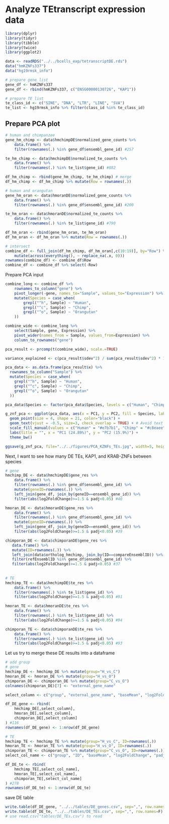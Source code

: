 # Analyze TEtranscript expression data

```r
library(dplyr)
library(tidyr)
library(tibble)
library(twice)
library(ggplot2)
```

```r
data <- readRDS("../../bcells_exp/tetranscriptDE.rds")
data("hmKZNFs337")
data("hg19rmsk_info")

# prepare gene list
gene_df <- hmKZNFs337
gene_df <- rbind(hmKZNFs337, c("ENSG00000130726", "KAP1"))

# prepare TE list
te_class_id <- c("SINE", "DNA", "LTR", "LINE", "SVA")
te_list <- hg19rmsk_info %>% filter(class_id %in% te_class_id)
```

## Prepare PCA plot

```r
# human and chimpanzee
gene_hm_chimp <- data$hmchimpDE$normalized_gene_counts %>%
    data.frame() %>%
    filter(rownames(.) %in% gene_df$ensembl_gene_id) #257

te_hm_chimp <- data$hmchimpDE$normalized_te_counts %>%
    data.frame() %>%
    filter(rownames(.) %in% te_list$gene_id) #882

df_hm_chimp <- rbind(gene_hm_chimp, te_hm_chimp) # merge
df_hm_chimp <- df_hm_chimp %>% mutate(Row = rownames(.))

# human and orangutan
gene_hm_oran <- data$hmoranDE$normalized_gene_counts %>%
    data.frame() %>%
    filter(rownames(.) %in% gene_df$ensembl_gene_id) #200

te_hm_oran <- data$hmoranDE$normalized_te_counts %>%
    data.frame() %>%
    filter(rownames(.) %in% te_list$gene_id) #790

df_hm_oran <- rbind(gene_hm_oran, te_hm_oran)
df_hm_oran <- df_hm_oran %>% mutate(Row = rownames(.))

# intersect
combine_df <- full_join(df_hm_chimp, df_hm_oran[,c(10:19)], by="Row") %>%
    mutate(across(everything(), ~ replace_na(.x, 0)))
rownames(combine_df) <- combine_df$Row
combine_df <- combine_df %>% select(-Row)
```

Prepare PCA input
```r
combine_long <- combine_df %>%
    rownames_to_column("gene") %>%
    pivot_longer(-gene, names_to="Sample", values_to="Expression") %>%
    mutate(Species = case_when(
        grepl("^h", Sample) ~ "Human",
        grepl("^c", Sample) ~ "Chimp",
        grepl("^o", Sample) ~ "Orangutan"
    ))

combine_wide <- combine_long %>%
    select(Sample, gene, Expression) %>%
    pivot_wider(names_from = Sample, values_from=Expression) %>%
    column_to_rownames("gene")

pca_result <- prcomp(t(combine_wide), scale.=TRUE)

variance_explained <- c(pca_result$sdev^2) / sum(pca_result$sdev^2) * 100

pca_data <- as.data.frame(pca_result$x) %>%
  rownames_to_column("Sample") %>%
  mutate(Species = case_when(
    grepl("^h", Sample) ~ "Human",
    grepl("^c", Sample) ~ "Chimp",
    grepl("^o", Sample) ~ "Orangutan"
  ))

pca_data$Species <- factor(pca_data$Species, levels = c("Human", "Chimp", "Orangutan"))

g_znf_pca <- ggplot(pca_data, aes(x = PC1, y = PC2, fill = Species, label = Sample)) +
  geom_point(size = 4, shape = 21, color="black") +
  geom_text(vjust = -0.5, size=3, check_overlap = TRUE) + # Avoid text overlap
  scale_fill_manual(values = c("Human" = "#e7b7b1", "Chimp" = "#c8eaee", "Orangutan" = "#b2beb5")) +
  labs(title = "", x = "PC1 (24.89%)", y = "PC2 (15.9%)") +
  theme_bw()

ggsave(g_znf_pca, file="../../figures/PCA_KZNFs_TEs.jpg", width=5, height=4, dpi=300)
```

Next, I want to see how many DE TEs, KAP1, and KRAB-ZNFs between species
```r
# gene
hmchimp_DE <- data$hmchimpDE$gene_res %>%
    data.frame() %>%
    filter(rownames(.) %in% gene_df$ensembl_gene_id) %>%
    mutate(geneID=rownames(.)) %>%
    left_join(gene_df, join_by(geneID==ensembl_gene_id)) %>%
    filter(abs(log2FoldChange)>=1.5 & padj<0.05) #40

hmoran_DE <- data$hmoranDE$gene_res %>%
    data.frame() %>%
    filter(rownames(.) %in% gene_df$ensembl_gene_id) %>%
    mutate(geneID=rownames(.)) %>%
    left_join(gene_df, join_by(geneID==ensembl_gene_id)) %>%
    filter(abs(log2FoldChange)>=1.5 & padj<0.05) #39

chimporan_DE <- data$chimporanDE$gene_res %>%
   data.frame() %>%
   mutate(ID=rownames(.)) %>%
   left_join(data$ortholog_hmchimp, join_by(ID==compareEnsemblID)) %>% #12898
   filter(refEnsemblID %in% gene_df$ensembl_gene_id) %>%
   filter(abs(log2FoldChange)>=1.5 & padj<0.05) #37
   
       
# TE
hmchimp_TE <- data$hmchimpDE$te_res %>%
    data.frame() %>%
    filter(rownames(.) %in% te_list$gene_id) %>%
    filter(abs(log2FoldChange)>=1.5 & padj<0.05) #91

hmoran_TE <- data$hmoranDE$te_res %>%
    data.frame() %>%
    filter(rownames(.) %in% te_list$gene_id) %>%
    filter(abs(log2FoldChange)>=1.5 & padj<0.05) #94

chimporan_TE <- data$chimporanDE$te_res %>%
    data.frame() %>%
    filter(rownames(.) %in% te_list$gene_id) %>%
    filter(abs(log2FoldChange)>=1.5 & padj<0.05) #93

```

Let us try to merge these DE results into a dataframe
```r
# add group
# gene
hmchimp_DE <- hmchimp_DE %>% mutate(group="H_vs_C")
hmoran_DE <- hmoran_DE %>% mutate(group="H_vs_O")
chimporan_DE <- chimporan_DE %>% mutate(group="C_vs_O")
colnames(chimporan_DE)[7] <- "external_gene_name"

select_column <- c("group", "external_gene_name", "baseMean", "log2FoldChange", "padj")

df_DE_gene <- rbind(
    hmchimp_DE[,select_column],
    hmoran_DE[,select_column],
    chimporan_DE[,select_column]
) #116
rownames(df_DE_gene) <- 1:nrow(df_DE_gene)

# TE
hmchimp_TE <- hmchimp_TE %>% mutate(group="H_vs_C", ID=rownames(.))
hmoran_TE <- hmoran_TE %>% mutate(group="H_vs_O", ID=rownames(.))
chimporan_TE <- chimporan_TE %>% mutate(group="C_vs_O", ID=rownames(.))
select_col_name <- c("group", "ID", "baseMean", "log2FoldChange", "padj")

df_DE_te <- rbind(
    hmchimp_TE[,select_col_name],
    hmoran_TE[,select_col_name],
    chimporan_TE[,select_col_name]
) #278
rownames(df_DE_te) <- 1:nrow(df_DE_te)
```

save DE table
```r
write.table(df_DE_gene, "../../tables/DE_genes.csv", sep=",", row.names = F)
write.table(df_DE_te, "../../tables/DE_TEs.csv", sep=",", row.names=F)
# use read.csv("tables/DE_TEs.csv") to read
```

